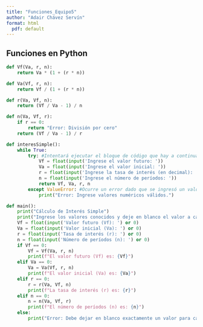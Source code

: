 ```yaml
---
title: "Funciones_Equipo5"
author: "Adair Chávez Servín"
format: html
  pdf: default
---
```


## Funciones en Python

```python
def Vf(Va, r, n):
    return Va * (1 + (r * n))

def Va(Vf, r, n):
    return Vf / (1 + (r * n))

def r(Va, Vf, n):
    return (Vf / Va - 1) / n

def n(Va, Vf, r):
    if r == 0:
        return "Error: División por cero"
    return (Vf / Va - 1) / r

def interesSimple():
    while True:
        try: #Intentará ejecutar el bloque de código que hay a continuación.
            Vf = float(input('Ingrese el valor futuro: '))
            Va = float(input('Ingrese el valor inicial: '))
            r = float(input('Ingrese la tasa de interés (en decimal): '))
            n = float(input('Ingrese el número de períodos: '))
            return Vf, Va, r, n
        except ValueError: #Ocurre un error dado que se ingresó un valor inesperado; e indica como procederá el código a continuación
            print("Error: Ingrese valores numéricos válidos.")

def main():
    print("Cálculo de Interés Simple")
    print("Ingrese los valores conocidos y deje en blanco el valor a calcular.")
    Vf = float(input('Valor futuro (Vf): ') or 0)
    Va = float(input('Valor inicial (Va): ') or 0)
    r = float(input('Tasa de interés (r): ') or 0)
    n = float(input('Número de períodos (n): ') or 0)
    if Vf == 0:
        Vf = Vf(Va, r, n)
        print(f"El valor futuro (Vf) es: {Vf}")
    elif Va == 0:
        Va = Va(Vf, r, n)
        print(f"El valor inicial (Va) es: {Va}")
    elif r == 0:
        r = r(Va, Vf, n)
        print(f"La tasa de interés (r) es: {r}")
    elif n == 0:
        n = n(Va, Vf, r)
        print(f"El número de períodos (n) es: {n}")
    else:
        print("Error: Debe dejar en blanco exactamente un valor para calcular.")
```


